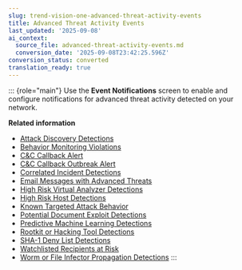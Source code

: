 ```yaml
---
slug: trend-vision-one-advanced-threat-activity-events
title: Advanced Threat Activity Events
last_updated: '2025-09-08'
ai_context:
  source_file: advanced-threat-activity-events.md
  conversion_date: '2025-09-08T23:42:25.596Z'
conversion_status: converted
translation_ready: true
---
```


::: {role="main"}
Use the **Event Notifications** screen to enable and configure notifications for advanced threat activity detected on your network.

**Related information**

- [Attack Discovery Detections](attack-discovery-notify.mdx)
- [Behavior Monitoring Violations](behavior-monitoring-violations.mdx)
- [C&C Callback Alert](c-c-callback-alert-notification.mdx)
- [C&C Callback Outbreak Alert](c-c-callback-outbreak-alert.mdx)
- [Correlated Incident Detections](correlated-incident-detections.mdx)
- [Email Messages with Advanced Threats](email-adv-threats-notification.mdx)
- [High Risk Virtual Analyzer Detections](high-risk-va-detections.mdx)
- [High Risk Host Detections](high-risk-host-detections.mdx)
- [Known Targeted Attack Behavior](known-targeted-attack-behavior.mdx)
- [Potential Document Exploit Detections](potential-document-exploits.mdx)
- [Predictive Machine Learning Detections](pml-detections.mdx)
- [Rootkit or Hacking Tool Detections](rootkit-or-hacking-tool-detections.mdx)
- [SHA-1 Deny List Detections](sha-1-deny-list-detections.mdx)
- [Watchlisted Recipients at Risk](watchlisted-recipients-risk.mdx)
- [Worm or File Infector Propagation Detections](worm-infector-propagation.mdx)
:::
